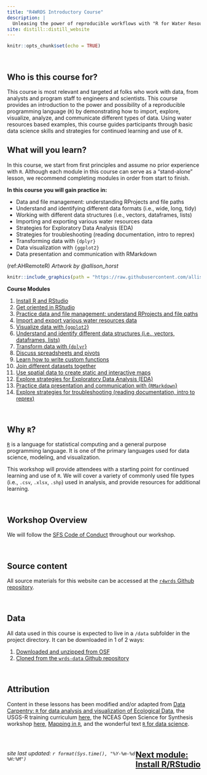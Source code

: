 ```yaml
---
title: "R4WRDS Introductory Course"
description: |
  Unleasing the power of reproducible workflows with "R for Water Resources Data Science" (R 4 WRDS).
site: distill::distill_website
---
```


```r
knitr::opts_chunk$set(echo = TRUE)
```
<style>
  .title{
    display: none;
  }
</style>

<br>


## Who is this course for?

This course is most relevant and targeted at folks who work with data, from analysts and program staff to engineers and scientists. This course provides an introduction to the power and possibility of a reproducible programming language (`R`) by demonstrating how to import, explore, visualize, analyze, and communicate different types of data. Using water resources based examples, this course guides participants through basic data science skills and strategies for continued learning and use of `R`.

## What will you learn?

In this course, we start from first principles and assume no prior experience with `R`. Although each module in this course can serve as a "stand-alone" lesson, we recommend completing modules in order from start to finish.

**In this course you will gain practice in: **

 - Data and file management: understanding RProjects and file paths
 - Understand and identifying different data formats (i.e., wide, long, tidy)
 - Working with different data structures (i.e., vectors, dataframes, lists) 
 - Importing and exporting various water resources data
 - Strategies for Exploratory Data Analysis (EDA)
 - Strategies for troubleshooting (reading documentation, intro to reprex)
 - Transforming data with `{dplyr}`
 - Data visualization with `{ggplot2}`
 - Data presentation and communication with RMarkdown


(ref:AHRemoteR) *Artwork by @allison_horst*

```r

knitr::include_graphics(path = "https://raw.githubusercontent.com/allisonhorst/stats-illustrations/master/rstats-artwork/monster_support.jpg")

```

:::obj

**Course Modules**

1. [Install R and RStudio](m_install_R.html)  
2. [Get oriented in RStudio](m_getting_started.html)  
3. [Practice data and file management: understand RProjects and file paths](m_project_management.html) 
4. [Import and export various water resources data](m_importing_and_exporting_data.html)   
5. [Visualize data with {`ggplot2`}](m_ggplot.html)   
6. [Understand and identify different data structures (i.e., vectors, dataframes, lists)](m_data_structures.html)    
7. [Transform data with {`dplyr`}](m_dplyr.html)    
8. [Discuss spreadsheets and pivots](m_pivots.html)    
9. [Learn how to write custom functions](m_functions.html)  
10. [Join different datasets together](m_joins.html)  
11. [Use spatial data to create static and interactive maps](m_intro_mapmaking.html)  
12. [Explore strategies for Exploratory Data Analysis (EDA)](m_exploratory_DA.html)  
13. [Practice data presentation and communication with {`RMarkdown`}](m_intro_Rmarkdown.html)  
14. [Explore strategies for troubleshooting (reading documentation, intro to reprex)](m_troubleshooting.html)  


:::

<br>

## Why `R`?

[`R`](https://www.r-project.org/) is a language for statistical computing and a general purpose programming language. It is one of the primary languages used for data science, modeling, and visualization. 

This workshop will provide attendees with a starting point for continued learning and use of `R`. We will cover a variety of commonly used file types (i.e., `.csv`, `.xlsx`, `.shp`) used in analysis, and provide resources for additional learning.

<br>

## Workshop Overview

We will follow the [SFS Code of Conduct](https://freshwater-science.org/about/society-governance/code-of-conduct) throughout our workshop.


<br>

## Source content

All source materials for this website can be accessed at the [`r4wrds` Github repository](https://github.com/ryanpeek/r4wrds).  

<br>

## Data

All data used in this course is expected to live in a `/data` subfolder in the project directory. It can be downloaded in 1 of 2 ways:

1. [Downloaded and unzipped from OSF](link-needed)  
2. [Cloned from the `wrds-data` Github repository](https://github.com/richpauloo/r4wrds-data)  

<br>

## Attribution

Content in these lessons has been modified and/or adapted from [Data Carpentry: `R` for data analysis and visualization of Ecological Data](https://datacarpentry.org/R-ecology-lesson/index.html), the USGS-R training curriculum [here](https://github.com/USGS-R/training-curriculum), the NCEAS Open Science for Synthesis workshop [here](https://nceas.github.io/oss-2017/index.html), [Mapping in `R`](https://ryanpeek.org/mapping-in-R-workshop/), and the wonderful text [`R` for data science](https://github.com/hadley/r4ds).


<br> 

<link rel="stylesheet" href="https://maxcdn.bootstrapcdn.com/bootstrap/4.0.0/css/bootstrap.min.css" integrity="sha384-Gn5384xqQ1aoWXA+058RXPxPg6fy4IWvTNh0E263XmFcJlSAwiGgFAW/dAiS6JXm" crossorigin="anonymous">

<a href="m_project_management.html" class="btn btn-secondary" style="float: right;">Next module:<br> Install R/RStudio</a>  
---

*site last updated: ```r format(Sys.time(), "%Y-%m-%d %H:%M")```*
